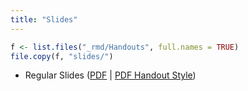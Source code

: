 ```yaml
---
title: "Slides"
---
```


```r
f <- list.files("_rmd/Handouts", full.names = TRUE)
file.copy(f, "slides/")
```




- Regular Slides ([PDF](slides/Bird Cave Workshop 2021 - Intro to R through Figures 2021.pdf) | [PDF Handout Style](slides/Bird Cave Workshop 2021 - Intro to R through Figures 2021-print.pdf))
<!-- - Answer Slides ([PDF](slides/Bird Cave Workshop 2021 - Intro to R through Figures 2021 - answers.pdf) | [PDF Handout Style](slides/Bird Cave Workshop 2021 - Intro to R through Figures 2021 - answers-print.pdf)) -->